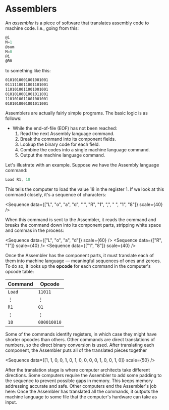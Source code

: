 
# Assemblers

An _assembler_ is a piece of software that translates assembly code to
machine code. I.e., going from this:

```nasm
@i
M=1
@sum
M=0
@i
@R0
```

to something like this:

```nasm
0101010001001001001
0111110011001101001
1101010011001001001
0101010001001011001
1101010011001001001
0101010001001011001
```

Assemblers are actually fairly simple programs. The basic logic is as
follows:

- While the end-of-file (EOF) has not been reached:
  1.  Read the next Assembly language command.
  2.  Break the command into its component fields.
  3.  Lookup the binary code for each field.
  4.  Combine the codes into a single machine language command.
  5.  Output the machine language command.

Let's illustrate with an example. Suppose we have the Assembly language
command:

```nasm
Load R1, 18
```

This tells the computer to load the value 18 in the register 1. If we look
at this command closely, it's a sequence of characters:

<Sequence
	data={["L", "o", "a", "d", " ", "R", "1", ",", " ", "1", "8"]}
	scale={40}
/>

When this command is sent to the Assembler, it reads the command and breaks
the command down into its component parts, stripping white space and commas
in the process:

<Grid cols={3}>

<Sequence data={["L", "o", "a", "d"]} scale={60} />
<Sequence data={["R", "1"]} scale={40} />
<Sequence data={["1", "8"]} scale={40} />

</Grid>

Once the Assembler has the component parts, it must translate each of them
into machine language — meaningful sequences of ones and zeroes. To do so,
it looks up the __opcode__ for each command in the computer's opcode table:

| Command    | Opcode      |
| ---------- | ----------- |
| `Load`     | `11011`     |
| ${\vdots}$ | ${\vdots}$  |
| `R1`       | `01`        |
| ${\vdots}$ | ${\vdots}$  |
| `18`       | `000010010` |

Some of the commands identify registers, in which case they might have
shorter opcodes than others. Other commands are direct translations of
numbers, so the direct binary conversion is used. After translating each
component, the Assembler puts all of the translated pieces together

<Sequence
	data={[1, 1, 0, 0, 1, 0, 1, 0, 0, 0, 0, 1, 0, 0, 1, 0]}
	scale={50}
/>

After the translation stage is where computer architects take different
directions. Some computers require the Assembler to add some padding to the
sequence to prevent possible gaps in memory. This keeps memory addressing
accurate and safe. Other computers end the Assembler's job here: Once the
Assembler has translated all the commands, it outputs the machine language
to some file that the computer's hardware can take as input.
